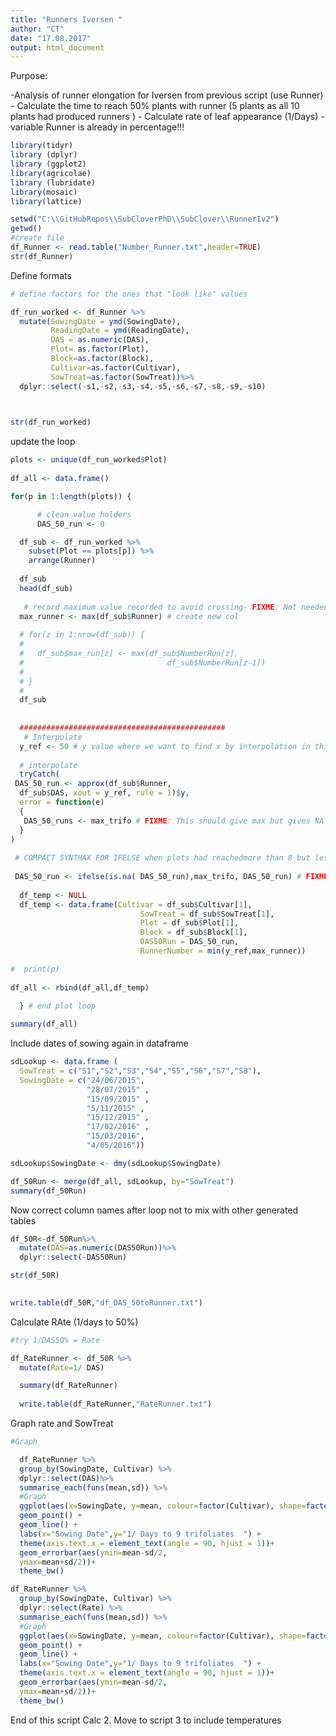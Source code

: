 ```yaml
---
title: "Runners Iversen "
author: "CT"
date: "17.08.2017"
output: html_document
---
```


Purpose:

-Analysis of runner elongation for Iversen from previous script (use Runner)
- Calculate the time to reach 50% plants with runner (5 plants as all 10 plants had produced runners )
- Calculate rate of leaf appearance (1/Days) 
 - variable Runner is already in percentage!!! 
 
```r
library(tidyr)
library (dplyr)
library (ggplot2)
library(agricolae)
library (lubridate)
library(mosaic)
library(lattice)
```



```r
setwd("C:\\GitHubRepos\\SubCloverPhD\\SubClover\\RunnerIv2")
getwd()
#create file
df_Runner <- read.table("Number_Runner.txt",header=TRUE)
str(df_Runner)


```


Define formats 

```r


# define factors for the ones that "look like" values

df_run_worked <- df_Runner %>%
  mutate(SowingDate = ymd(SowingDate), 
         ReadingDate = ymd(ReadingDate),
         DAS = as.numeric(DAS),
         Plot= as.factor(Plot),
         Block=as.factor(Block),
         Cultivar=as.factor(Cultivar),
         SowTreat=as.factor(SowTreat))%>%
  dplyr::select(-s1,-s2,-s3,-s4,-s5,-s6,-s7,-s8,-s9,-s10)

 

```


```r

str(df_run_worked)

```



update the loop

```r

plots <- unique(df_run_worked$Plot)
 
df_all <- data.frame()

for(p in 1:length(plots)) {

      # clean value holders
      DAS_50_run <- 0

  df_sub <- df_run_worked %>%
    subset(Plot == plots[p]) %>%
    arrange(Runner)
  
  df_sub
  head(df_sub)
 
   # record maximum value recorded to avoid crossing- FIXME: Not needed here?
  max_runner <- max(df_sub$Runner) # create new col
  
  # for(z in 1:nrow(df_sub)) {
  #   
  #   df_sub$max_run[z] <- max(df_sub$NumberRun[z],
  #                                df_sub$NumberRun[z-1])
  #   
  # }
  # 
  df_sub
  
  
  ##############################################
   # Interpolate 
  y_ref <- 50 # y value where we want to find x by interpolation in this case needed 5 
  
  # interpolate
  tryCatch(  
 DAS_50_run <- approx(df_sub$Runner, 
  df_sub$DAS, xout = y_ref, rule = 1)$y,
  error = function(e) 
  {
   DAS_50_runs <- max_trifo # FIXME: This should give max but gives NA - quick fix below temporarily
  }
)
  
 # COMPACT SYNTHAX FOR IFELSE when plots had reachedmore than 8 but less than 9 trifoliates ! 
  
 DAS_50_run <- ifelse(is.na( DAS_50_run),max_trifo, DAS_50_run) # FIXME: This should be unecessary if try catch gives max value
 
  df_temp <- NULL 
  df_temp <- data.frame(Cultivar = df_sub$Cultivar[1],
                             SowTreat = df_sub$SowTreat[1],
                             Plot = df_sub$Plot[1],
                             Block = df_sub$Block[1],
                             DAS50Run = DAS_50_run,
                             RunnerNumber = min(y_ref,max_runner))

#  print(p)
  
df_all <- rbind(df_all,df_temp)                 
  
  } # end plot loop

summary(df_all)


```



Include dates of sowing again in dataframe 
```r
sdLookup <- data.frame (
  SowTreat = c("S1","S2","S3","S4","S5","S6","S7","S8"),
  SowingDate = c("24/06/2015", 
                 "28/07/2015" ,
                 "15/09/2015" ,
                 "5/11/2015" ,
                 "15/12/2015" ,
                 "17/02/2016" ,
                 "15/03/2016",
                 "4/05/2016"))

sdLookup$SowingDate <- dmy(sdLookup$SowingDate)

df_50Run <- merge(df_all, sdLookup, by="SowTreat")
summary(df_50Run)


```



Now correct column names after loop not to mix with other generated tables

```r

df_50R<-df_50Run%>%
  mutate(DAS=as.numeric(DAS50Run))%>%
  dplyr::select(-DAS50Run)

str(df_50R)
 


```



```r

write.table(df_50R,"df_DAS_50toRunner.txt")
```




Calculate RAte (1/days to 50%) 


```r

#try 1/DAS50% = Rate

df_RateRunner <- df_50R %>%
  mutate(Rate=1/ DAS)

  summary(df_RateRunner)
  
  write.table(df_RateRunner,"RateRunner.txt")

```



Graph rate and SowTreat

```r
#Graph 

  df_RateRunner %>%
  group_by(SowingDate, Cultivar) %>%
  dplyr::select(DAS)%>%
  summarise_each(funs(mean,sd)) %>%
  #Graph
  ggplot(aes(x=SowingDate, y=mean, colour=factor(Cultivar), shape=factor(Cultivar))) +
  geom_point() +
  geom_line() +
  labs(x="Sowing Date",y="1/ Days to 9 trifoliates  ") +
  theme(axis.text.x = element_text(angle = 90, hjust = 1))+
  geom_errorbar(aes(ymin=mean-sd/2,
  ymax=mean+sd/2))+
  theme_bw()

df_RateRunner %>%
  group_by(SowingDate, Cultivar) %>%
  dplyr::select(Rate) %>%
  summarise_each(funs(mean,sd)) %>%
  #Graph
  ggplot(aes(x=SowingDate, y=mean, colour=factor(Cultivar), shape=factor(Cultivar))) +
  geom_point() +
  geom_line() +
  labs(x="Sowing Date",y="1/ Days to 9 trifoliates  ") +
  theme(axis.text.x = element_text(angle = 90, hjust = 1))+
  geom_errorbar(aes(ymin=mean-sd/2,
  ymax=mean+sd/2))+
  theme_bw()

```




End of this script Calc 2. 
Move to script 3 to include temperatures  
